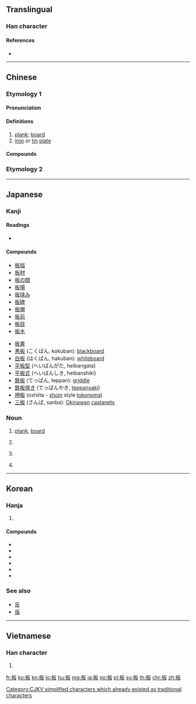 {{also|闆|反}}
==Translingual==

===Han character===
{{Han char|rn=75|rad=木|as=04|sn=8|four=41947|canj=DHE,XDHE|ids=⿰木反}}

====References====
* {{Han ref|kx=0514.150|dkj=14518|dj=0902.020|hdz=21172.030|uh=677F|ud=26495|bh=AA4F|bd=43599}}

----

==Chinese==

===Etymology 1===
{{zh-forms}}

====Pronunciation====
{{zh-pron
|m=bǎn
|c=baan2
|mc=y
|oc=y
|ma=Zh-ban.ogg
|cat=n
}}

====Definitions====
{{zh-hanzi}}

# [[plank]]; [[board]]
# [[iron]] or [[tin]] [[plate]]

====Compounds====
{{der5
|{{zh-l|板板六十四}}
|[[板报]]
|[[板壁]]
|[[板擦儿]]
|[[板材]]
|{{zh-l|板車}}
|[[板齿]]
|{{zh-l|板床}}
|[[板锉]]
|[[板凳]]
|[[板斧]]
|{{zh-l|板鼓}}
|{{zh-l|板胡}}
|[[板籍]]
|[[板结]]
|{{zh-l|板塊}}
|{{zh-l|板藍根}}
|{{zh-l|板栗}}
|{{zh-l|板門}}
|{{zh-l|板皮}}
|[[板墙]]
|{{zh-l|板球}}
|[[板儿爷]]
|{{zh-l|板上釘釘}}
|{{zh-l|板式}}
|{{zh-l|板書}}
|{{zh-l|板刷}}
|{{zh-l|板瓦}}
|{{zh-l|板鴨}}
|{{zh-l|板牙}}
|{{zh-l|板煙}}
|{{zh-l|板眼}}
|{{zh-l|板硬}}
|{{zh-l|板油}}
|{{zh-l|板羽球}}
|{{zh-l|板障}}
|{{zh-l|板正}}
|{{zh-l|板直}}
|{{zh-l|板紙}}
|{{zh-l|板滯}}
|{{zh-l|板子}}
|{{zh-l|滑板車|huábǎnchē|[[kick scooter]]}}
|{{zh-l|拍板}}
}}

===Etymology 2===
{{zh-see|闆}}

----

==Japanese==

===Kanji===
{{ja-kanji|grade=3|rs=木04}}

====Readings====
* {{ja-readings|goon=[[へん]] (hen)|kanon=[[はん]] (han)|kanyoon=[[ばん]] (ban)|kun=[[いた]] (ita)}}

====Compounds====
{{top2}}
* [[板垣]]
* [[板材]]
* [[板の間]]
* [[板場]]
* [[板挟み]]
* [[板碑]]
* [[板塀]]
* [[板前]]
* [[板目]]
* [[板木]]
{{mid2}}
* [[板書]]
* [[黒板]] (こくばん, kokuban): [[blackboard]]
* [[白板]] (はくばん, hakuban): [[whiteboard]]
* [[平板型]] (へいばんがた, heibangata)
* [[平板式]] (へいばんしき, heibanshiki)
* [[鉄板]] (てっぱん, teppan): [[griddle]]
* [[鉄板焼き]] (てっぱんやき, [[teppanyaki]])
* [[押板]] (oshiita - [[shoin]] style [[tokonoma]])
* [[三板]] (さんば, sanba): [[Okinawa]]n [[castanet]]s
{{bottom}}

{{ja-kanjitab|いた|yomi=k}}

===Noun===
{{wikipedia|lang=ja}}
{{ja-noun|いた}}

# [[plank]], [[board]]
# {{label|ja|cooking}} {{abbreviation of|俎板|lang=ja}}
# {{label|ja|cooking}} {{abbreviation of|板前|lang=ja}}
# {{label|ja|cooking}} {{abbreviation of|板場|lang=ja}}

----

==Korean==

===Hanja===
{{ko-hanja|hangeul=[[판]]|eumhun=|rv=pan|mr=p'an|y=phan}}

# {{defn|lang=ko|sort=木04}}

====Compounds====
* {{l|ko|數板|tr=[[수판]], supan}}
* {{l|ko|算板|tr=[[산판]], sanpan}}
* {{l|ko|셈板|tr=[[셈판]], sempan}}
* {{l|ko|籌板|tr=[[주판]], jupan}}
* {{l|ko|珠板|tr=[[주판]], jupan}}
* {{l|ko|頂板|tr=[[정판]], jeongpan}}

===See also===
* [[反]]
* [[版]]

----

==Vietnamese==

===Han character===
{{vi-hantu|[[ván]], [[bản]], [[bửng]], [[phản]]|rs=木04}}

# {{defn|lang=vi}}

[[Category:CJKV simplified characters which already existed as traditional characters]]

[[fr:板]]
[[ko:板]]
[[kn:板]]
[[lo:板]]
[[hu:板]]
[[mg:板]]
[[ja:板]]
[[no:板]]
[[pl:板]]
[[sv:板]]
[[th:板]]
[[chr:板]]
[[zh:板]]